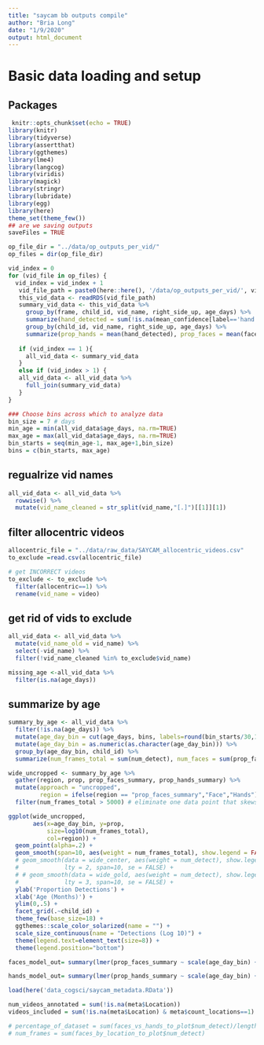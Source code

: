 ```yaml
---
title: "saycam bb outputs compile"
author: "Bria Long"
date: "1/9/2020"
output: html_document
---
```


# Basic data loading and setup
## Packages
```r
 knitr::opts_chunk$set(echo = TRUE)
library(knitr)
library(tidyverse)
library(assertthat)
library(ggthemes)
library(lme4)
library(langcog)
library(viridis)
library(magick)
library(stringr)
library(lubridate)
library(egg)
library(here)
theme_set(theme_few())
## are we saving outputs
saveFiles = TRUE
```

```r
op_file_dir = "../data/op_outputs_per_vid/"
op_files = dir(op_file_dir)
```

```r
vid_index = 0
for (vid_file in op_files) {
  vid_index = vid_index + 1
   vid_file_path = paste0(here::here(), '/data/op_outputs_per_vid/', vid_file)
   this_vid_data <- readRDS(vid_file_path)
   summary_vid_data <- this_vid_data %>%
     group_by(frame, child_id, vid_name, right_side_up, age_days) %>%
     summarize(hand_detected = sum(!is.na(mean_confidence[label=='hand']))>0,face_detected = sum(!is.na(mean_confidence[label=='face']))>0)  %>%
     group_by(child_id, vid_name, right_side_up, age_days) %>%
     summarize(prop_hands = mean(hand_detected), prop_faces = mean(face_detected), num_detect = length(hand_detected))
   
   if (vid_index == 1 ){
     all_vid_data <- summary_vid_data
   }
   else if (vid_index > 1) {
   all_vid_data <- all_vid_data %>%
     full_join(summary_vid_data)
   }
}
```

```r
### Choose bins across which to analyze data
bin_size = 7 # days
min_age = min(all_vid_data$age_days, na.rm=TRUE)
max_age = max(all_vid_data$age_days, na.rm=TRUE)
bin_starts = seq(min_age-1, max_age+1,bin_size)
bins = c(bin_starts, max_age)
```


## regualrize vid names
```r
all_vid_data <- all_vid_data %>%
  rowwise() %>%
  mutate(vid_name_cleaned = str_split(vid_name,"[.]")[[1]][1])
```

## filter allocentric videos
```r
allocentric_file = "../data/raw_data/SAYCAM_allocentric_videos.csv"
to_exclude =read.csv(allocentric_file)

# get INCORRECT videos 
to_exclude <- to_exclude %>%
  filter(allocentric==1) %>%
  rename(vid_name = video)
```

## get rid of vids to exclude
```r
all_vid_data <- all_vid_data %>%
  mutate(vid_name_old = vid_name) %>%
  select(-vid_name) %>%
  filter(!vid_name_cleaned %in% to_exclude$vid_name)
```

```r
missing_age <-all_vid_data %>%
  filter(is.na(age_days))
```

## summarize by age
```r
summary_by_age <- all_vid_data %>%
  filter(!is.na(age_days)) %>%
  mutate(age_day_bin = cut(age_days, bins, labels=round(bin_starts/30,1))) %>%
  mutate(age_day_bin = as.numeric(as.character(age_day_bin))) %>%
  group_by(age_day_bin, child_id) %>%
  summarize(num_frames_total = sum(num_detect), num_faces = sum(prop_faces*num_detect), num_hands = sum(prop_hands*num_detect), prop_faces_summary = num_faces / num_frames_total, prop_hands_summary = num_hands / num_frames_total)

```

```R
wide_uncropped <- summary_by_age %>%
  gather(region, prop, prop_faces_summary, prop_hands_summary) %>%
  mutate(approach = "uncropped",
         region = ifelse(region == "prop_faces_summary","Face","Hands"))  %>%
  filter(num_frames_total > 5000) # eliminate one data point that skews scaling 
```

```r
ggplot(wide_uncropped,
       aes(x=age_day_bin, y=prop,
           size=log10(num_frames_total),
           col=region)) +
  geom_point(alpha=.2) +
  geom_smooth(span=10, aes(weight = num_frames_total), show.legend = FALSE) + # geom_smooth(show.legend = FALSE) or move these below legend?
  # geom_smooth(data = wide_center, aes(weight = num_detect), show.legend = FALSE,
  #             lty = 2, span=10, se = FALSE) +
  # # geom_smooth(data = wide_gold, aes(weight = num_detect), show.legend = FALSE,
  #             lty = 3, span=10, se = FALSE) +
  ylab('Proportion Detections') +
  xlab('Age (Months)') +
  ylim(0,.5) +
  facet_grid(.~child_id) +
  theme_few(base_size=18) +
  ggthemes::scale_color_solarized(name = "") +
  scale_size_continuous(name = "Detections (Log 10)") +
  theme(legend.text=element_text(size=8)) +
  theme(legend.position="bottom")
```



```r
faces_model_out= summary(lmer(prop_faces_summary ~ scale(age_day_bin) + (1 | child_id), data = summary_by_age))

hands_model_out= summary(lmer(prop_hands_summary ~ scale(age_day_bin) + (1 | child_id), data = summary_by_age))

```


```r
load(here('data_cogsci/saycam_metadata.RData'))

num_videos_annotated = sum(!is.na(meta$Location))
videos_included = sum(!is.na(meta$Location) & meta$count_locations==1)

# percentage_of_dataset = sum(faces_vs_hands_to_plot$num_detect)/length(d_all$frame)
# num_frames = sum(faces_by_location_to_plot$num_detect)
```

